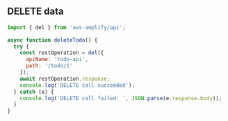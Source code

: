 ## DELETE data

```javascript
import { del } from 'aws-amplify/api';

async function deleteTodo() {
  try {
    const restOperation = del({
      apiName: 'todo-api',
      path: '/todo/1'
    });
    await restOperation.response;
    console.log('DELETE call succeeded');
  } catch (e) {
    console.log('DELETE call failed: ', JSON.parse(e.response.body));
  }
}
```
